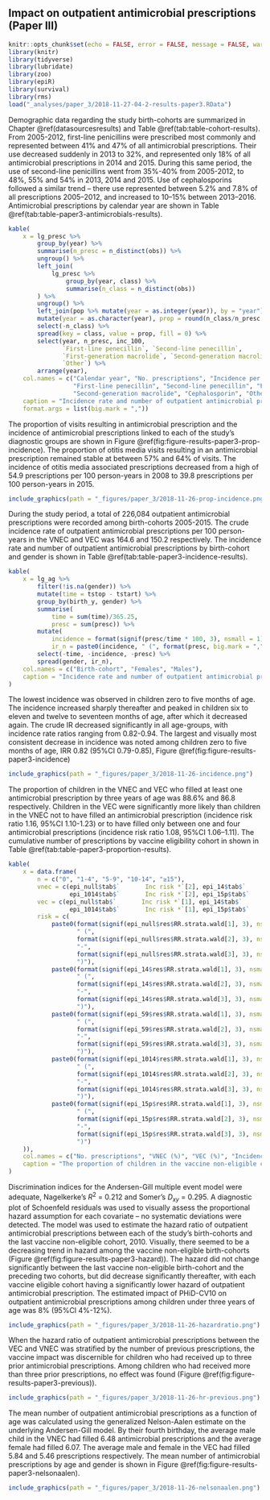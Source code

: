 ## Impact on outpatient antimicrobial prescriptions (Paper III){#paper3results}

```r
knitr::opts_chunk$set(echo = FALSE, error = FALSE, message = FALSE, warning = FALSE)
library(knitr)
library(tidyverse)
library(lubridate)
library(zoo)
library(epiR)
library(survival)
library(rms)
load("_analyses/paper_3/2018-11-27-04-2-results-paper3.RData")
```

Demographic data regarding the study birth-cohorts are summarized in Chapter \@ref(datasourcesresults) and Table \@ref(tab:table-cohort-results).
From 2005-2012, first-line penicillins were prescribed most commonly and represented between 41% and 47% of all antimicrobial prescriptions.
Their use decreased suddenly in 2013 to 32%, and represented only 18% of all antimicrobial prescriptions in 2014 and 2015.
During this same period, the use of second-line penicillins went from 35%-40% from 2005-2012, to 48%, 55% and 54% in 2013, 2014 and 2015. 
Use of cephalosporins followed a similar trend -- there use represented between 5.2% and 7.8% of all prescriptions 2005–2012, and increased to 10–15% between 2013–2016.
Antimicrobial prescriptions by calendar year are shown in Table \@ref(tab:table-paper3-antimicrobials-results).

```r
kable(
    x = lg_presc %>%
        group_by(year) %>%
        summarise(n_presc = n_distinct(obs)) %>%
        ungroup() %>%
        left_join(
            lg_presc %>%
                group_by(year, class) %>%
                summarise(n_class = n_distinct(obs))
        ) %>%
        ungroup() %>%
        left_join(pop %>% mutate(year = as.integer(year)), by = "year") %>%
        mutate(year = as.character(year), prop = round(n_class/n_presc * 100, 2), inc_100 = n_presc/n * 100) %>%
        select(-n_class) %>%
        spread(key = class, value = prop, fill = 0) %>%
        select(year, n_presc, inc_100,
               `First-line penecillin`, `Second-line penecillin`,
               `First-generation macrolide`, `Second-generation macrolide`, `Cephalosporin`,
               `Other`) %>% 
        arrange(year),
    col.names = c("Calendar year", "No. prescriptions", "Incidence per 100 person-years",
                  "First-line penecillin", "Second-line penecillin", "First-generation macrolide",
                  "Second-generation macrolide", "Cephalosporin", "Other"),
    caption = "Incidence rate and number of outpatient antimicrobial prescriptions by birth-cohort and gender",
    format.args = list(big.mark = ","))
```

The proportion of visits resulting in antimicrobial prescription and the incidence of antimicrobial prescriptions linked to each of the study's diagnostic groups are shown in Figure \@ref(fig:figure-results-paper3-prop-incidence). 
The proportion of otitis media visits resulting in an antimicrobial prescription remained stable at between 57% and 64% of visits.
The incidence of otitis media associated prescriptions decreased from a high of 54.9 prescriptions per 100 person-years in 2008 to 39.8 prescriptions per 100 person-years in 2015.

```r
include_graphics(path = "_figures/paper_3/2018-11-26-prop-incidence.png")
```

During the study period, a total of 226,084 outpatient antimicrobial prescriptions were recorded among birth-cohorts 2005-2015. 
The crude incidence rate of outpatient antimicrobial prescriptions per 100 person-years in the VNEC and VEC was 164.6 and 150.2 respectively. The incidence rate and number of outpatient antimicrobial prescriptions by birth-cohort and gender is shown in Table \@ref(tab:table-paper3-incidence-results).

```r
kable(
    x = lg_ag %>%
        filter(!is.na(gender)) %>%
        mutate(time = tstop - tstart) %>%
        group_by(birth_y, gender) %>%
        summarise(
            time = sum(time)/365.25,
            presc = sum(presc)) %>%
        mutate(
            incidence = format(signif(presc/time * 100, 3), nsmall = 1),
            ir_n = paste0(incidence, " (", format(presc, big.mark = ","), ")")) %>%
        select(-time, -incidence, -presc) %>%
        spread(gender, ir_n),
    col.names = c("Birth-cohort", "Females", "Males"),
    caption = "Incidence rate and number of outpatient antimicrobial prescriptions by birth-cohort and gender"
)
```

The lowest incidence was observed in children zero to five months of age.
The incidence increased sharply thereafter and peaked in children six to eleven and twelve to seventeen months of age, after which it decreased again.
The crude IR decreased significantly in all age-groups, with incidence rate ratios ranging from 0.82-0.94.
The largest and visually most consistent decrease in incidence was noted among children zero to five months of age, IRR 0.82 (95%CI 0.79-0.85), Figure \@ref(fig:figure-results-paper3-incidence)

```r
include_graphics(path = "_figures/paper_3/2018-11-26-incidence.png")
```

The proportion of children in the VNEC and VEC who filled at least one antimicrobial prescription by three years of age was 88.6% and 86.8 respectively. 
Children in the VEC were significantly more likely than children in the VNEC not to have filled an antimicrobial prescription (incidence risk ratio 1.16, 95%CI 1.10-1.23) or to have filled only between one and four antimicrobial prescriptions (incidence risk ratio 1.08, 95%CI 1.06–1.11).
The cumulative number of prescriptions by vaccine eligibility cohort in shown in Table \@ref(tab:table-paper3-proportion-results).

```r
kable(
    x = data.frame(
        n = c("0", "1-4", "5-9", "10-14", "≥15"),
        vnec = c(epi_null$tab$`       Inc risk *`[2], epi_14$tab$`       Inc risk *`[2], epi_59$tab$`       Inc risk *`[2],
                 epi_1014$tab$`       Inc risk *`[2], epi_15p$tab$`       Inc risk *`[2]),
        vec = c(epi_null$tab$`       Inc risk *`[1], epi_14$tab$`       Inc risk *`[1], epi_59$tab$`       Inc risk *`[1],
                 epi_1014$tab$`       Inc risk *`[1], epi_15p$tab$`       Inc risk *`[1]),
        risk = c(
            paste0(format(signif(epi_null$res$RR.strata.wald[1], 3), nsmall = 2),
                   " (",
                   format(signif(epi_null$res$RR.strata.wald[2], 3), nsmall = 2),
                   "-",
                   format(signif(epi_null$res$RR.strata.wald[3], 3), nsmall = 2),
                   ")"),
            paste0(format(signif(epi_14$res$RR.strata.wald[1], 3), nsmall = 2),
                   " (",
                   format(signif(epi_14$res$RR.strata.wald[2], 3), nsmall = 2),
                   "-",
                   format(signif(epi_14$res$RR.strata.wald[3], 3), nsmall = 2),
                   ")"),
            paste0(format(signif(epi_59$res$RR.strata.wald[1], 3), nsmall = 2),
                   " (",
                   format(signif(epi_59$res$RR.strata.wald[2], 3), nsmall = 2),
                   "-",
                   format(signif(epi_59$res$RR.strata.wald[3], 3), nsmall = 2),
                   ")"),
            paste0(format(signif(epi_1014$res$RR.strata.wald[1], 3), nsmall = 2),
                   " (",
                   format(signif(epi_1014$res$RR.strata.wald[2], 3), nsmall = 2),
                   "-",
                   format(signif(epi_1014$res$RR.strata.wald[3], 3), nsmall = 2),
                   ")"),
            paste0(format(signif(epi_15p$res$RR.strata.wald[1], 3), nsmall = 2),
                   " (",
                   format(signif(epi_15p$res$RR.strata.wald[2], 3), nsmall = 2),
                   "-",
                   format(signif(epi_15p$res$RR.strata.wald[3], 3), nsmall = 2),
                   ")")
    )),
    col.names = c("No. prescriptions", "VNEC (%)", "VEC (%)", "Incidence risk (95%CI)"),
    caption = "The proportion of children in the vaccine non-eligible cohorts (VNEC, born: 2005–2010) and vaccine eligible cohorts (VEC, born 2011–2013) that had filled 0, 1–4, 5–9, 10–14 and ≥ 15 prescriptions at 36 months of age."
)
```

Discrimination indices for the Andersen-Gill multiple event model were adequate, Nagelkerke's $R^2$ = 0.212 and Somer's $D_{xy}$ = 0.295.
A diagnostic plot of Schoenfeld residuals was used to visually assess the proportional hazard assumption for each covariate -- no systematic deviations were detected.
The model was used to estimate the hazard ratio of outpatient antimicrobial prescriptions between each of the study's birth-cohorts and the last vaccine non-eligible cohort, 2010.
Visually, there seemed to be a decreasing trend in hazard among the vaccine non-eligible birth-cohorts (Figure \@ref(fig:figure-results-paper3-hazard)).
The hazard did not change significantly between the last vaccine non-eligible birth-cohort and the preceding two cohorts, but did decrease significantly thereafter, with each vaccine eligible cohort having a significantly lower hazard of outpatient antimicrobial prescription.
The estimated impact of PHiD-CV10 on outpatient antimicrobial prescriptions among children under three years of age was 8% (95%CI 4%-12%). 

```r
include_graphics(path = "_figures/paper_3/2018-11-26-hazardratio.png")
```

When the hazard ratio of outpatient antimicrobial prescriptions between the VEC and VNEC was stratified by the number of previous prescriptions, the vaccine impact was discernible for children who had received up to three prior antimicrobial prescriptions.
Among children who had received more than three prior prescriptions, no effect was found (Figure \@ref(fig:figure-results-paper3-previous)).

```r
include_graphics(path = "_figures/paper_3/2018-11-26-hr-previous.png")
```

The mean number of outpatient antimicrobial prescriptions as a function of age was calculated using the generalized Nelson-Aalen estimate on the underlying Andersen-Gill model. 
By their fourth birthday, the average male child in the VNEC had filled 6.48 antimicrobial prescriptions and the average female had filled 6.07. 
The average male and female in the VEC had filled 5.84 and 5.46 prescriptions respectively. 
The mean number of antimicrobial prescriptions by age and gender is shown in Figure \@ref(fig:figure-results-paper3-nelsonaalen).

```r
include_graphics(path = "_figures/paper_3/2018-11-26-nelsonaalen.png")
```
